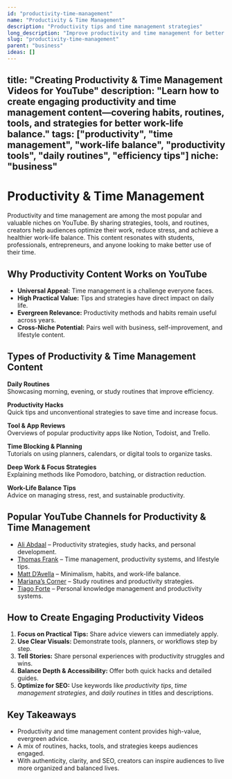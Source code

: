 ```yaml
---
id: "productivity-time-management"
name: "Productivity & Time Management"
description: "Productivity tips and time management strategies"
long_description: "Improve productivity and time management for better work-life balance"
slug: "productivity-time-management"
parent: "business"
ideas: []
---
```


title: "Creating Productivity & Time Management Videos for YouTube"
description: "Learn how to create engaging productivity and time management content—covering habits, routines, tools, and strategies for better work-life balance."
tags: ["productivity", "time management", "work-life balance", "productivity tools", "daily routines", "efficiency tips"]
niche: "business"
---

# Productivity & Time Management

Productivity and time management are among the most popular and valuable niches on YouTube. By sharing strategies, tools, and routines, creators help audiences optimize their work, reduce stress, and achieve a healthier work-life balance. This content resonates with students, professionals, entrepreneurs, and anyone looking to make better use of their time.

## Why Productivity Content Works on YouTube

- **Universal Appeal:** Time management is a challenge everyone faces.  
- **High Practical Value:** Tips and strategies have direct impact on daily life.  
- **Evergreen Relevance:** Productivity methods and habits remain useful across years.  
- **Cross-Niche Potential:** Pairs well with business, self-improvement, and lifestyle content.  

## Types of Productivity & Time Management Content

**Daily Routines**  
Showcasing morning, evening, or study routines that improve efficiency.  

**Productivity Hacks**  
Quick tips and unconventional strategies to save time and increase focus.  

**Tool & App Reviews**  
Overviews of popular productivity apps like Notion, Todoist, and Trello.  

**Time Blocking & Planning**  
Tutorials on using planners, calendars, or digital tools to organize tasks.  

**Deep Work & Focus Strategies**  
Explaining methods like Pomodoro, batching, or distraction reduction.  

**Work-Life Balance Tips**  
Advice on managing stress, rest, and sustainable productivity.  

## Popular YouTube Channels for Productivity & Time Management

- [Ali Abdaal](https://www.youtube.com/@aliabdaal) – Productivity strategies, study hacks, and personal development.  
- [Thomas Frank](https://www.youtube.com/@Thomasfrank) – Time management, productivity systems, and lifestyle tips.  
- [Matt D’Avella](https://www.youtube.com/@mattdavella) – Minimalism, habits, and work-life balance.  
- [Mariana’s Corner](https://www.youtube.com/@MarianasCorner) – Study routines and productivity strategies.  
- [Tiago Forte](https://www.youtube.com/@fortelabs) – Personal knowledge management and productivity systems.  

## How to Create Engaging Productivity Videos

1. **Focus on Practical Tips:** Share advice viewers can immediately apply.  
2. **Use Clear Visuals:** Demonstrate tools, planners, or workflows step by step.  
3. **Tell Stories:** Share personal experiences with productivity struggles and wins.  
4. **Balance Depth & Accessibility:** Offer both quick hacks and detailed guides.  
5. **Optimize for SEO:** Use keywords like *productivity tips*, *time management strategies*, and *daily routines* in titles and descriptions.  

## Key Takeaways

- Productivity and time management content provides high-value, evergreen advice.  
- A mix of routines, hacks, tools, and strategies keeps audiences engaged.  
- With authenticity, clarity, and SEO, creators can inspire audiences to live more organized and balanced lives.  